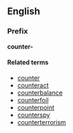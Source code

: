 ==English==
===Prefix===
'''counter-'''

====Related terms====
*[[counter]]
*[[counteract]]
*[[counterbalance]]
*[[counterfoil]]
*[[counterpoint]]
*[[counterspy]]
*[[counterterrorism]]